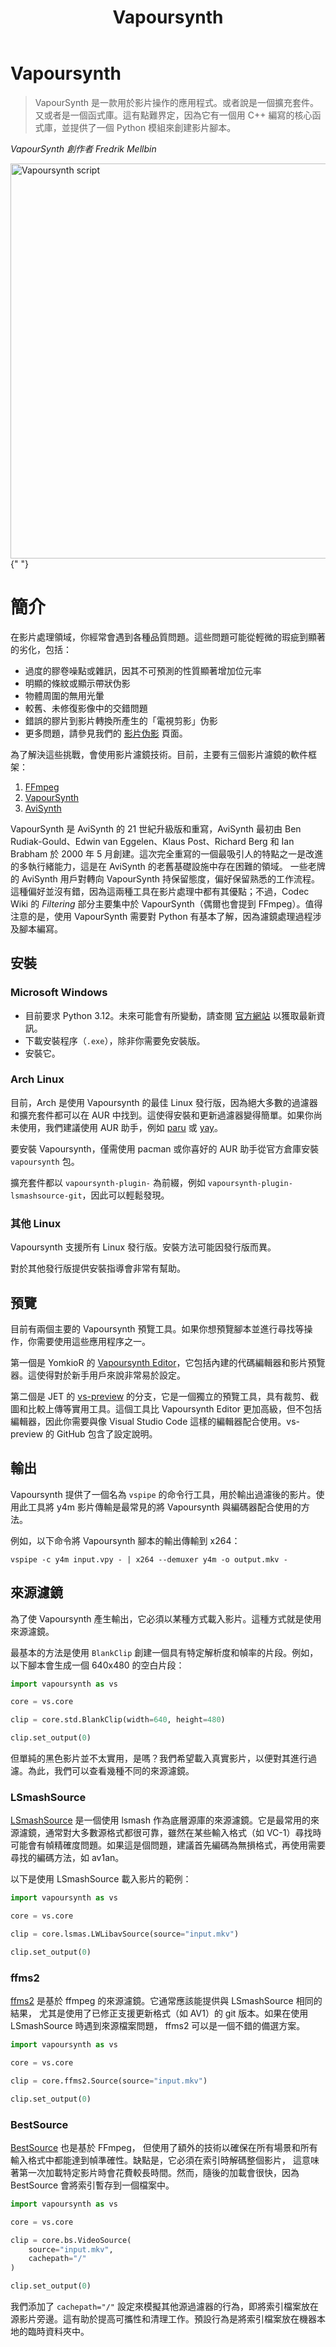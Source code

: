 ﻿---
title: Vapoursynth
sidebar_position: 2
---

# Vapoursynth

> VapourSynth 是一款用於影片操作的應用程式。或者說是一個擴充套件。又或者是一個函式庫。這有點難界定，因為它有一個用 C++ 編寫的核心函式庫，並提供了一個 Python 模組來創建影片腳本。

*VapourSynth 創作者 Fredrik Mellbin*

<picture>
  <source
    srcset="https://raw.githubusercontent.com/av1-community-contributors/images/main/vs_edit_script.avif?token=GHSAT0AAAAAACEZPDXJ6SHSUQIMUOGQXQTEZHY7K4A"
    type="image/avif"
  />
  <img
    src="https://autumn.revolt.chat/attachments/g7DucEq3aRGWVH0MHQe-A21GkyDVln9IHzRlfjEYEh/vs_edit_script.png"
    alt="Vapoursynth script"
    width="520"
    height="632"
  />
</picture>{" "}

# 簡介

在影片處理領域，你經常會遇到各種品質問題。這些問題可能從輕微的瑕疵到顯著的劣化，包括：

- 過度的膠卷噪點或雜訊，因其不可預測的性質顯著增加位元率
- 明顯的條紋或顯示帶狀伪影
- 物體周圍的無用光暈
- 較舊、未修復影像中的交錯問題
- 錯誤的膠片到影片轉換所產生的「電視剪影」伪影
- 更多問題，請參見我們的 [影片伪影](../introduction/video-artifacts.mdx) 頁面。

為了解決這些挑戰，會使用影片濾鏡技術。目前，主要有三個影片濾鏡的軟件框架：

1. [FFmpeg](../utilities/ffmpeg.mdx)
2. [VapourSynth](https://vapoursynth.com)
3. [AviSynth](http://avisynth.nl/index.php/Main_Page)


VapourSynth 是 AviSynth 的 21 世紀升級版和重寫，AviSynth 最初由 Ben Rudiak-Gould、Edwin van Eggelen、Klaus Post、Richard Berg 和 Ian Brabham 於 2000 年 5 月創建。這次完全重寫的一個最吸引人的特點之一是改進的多執行緒能力，這是在 AviSynth 的老舊基礎設施中存在困難的領域。
一些老牌的 AviSynth 用戶對轉向 VapourSynth 持保留態度，偏好保留熟悉的工作流程。這種偏好並沒有錯，因為這兩種工具在影片處理中都有其優點；不過，Codec Wiki 的 *Filtering* 部分主要集中於 VapourSynth（偶爾也會提到 FFmpeg）。值得注意的是，使用 VapourSynth 需要對 Python 有基本了解，因為濾鏡處理過程涉及腳本編寫。

## 安裝

### Microsoft Windows

- 目前要求 Python 3.12。未來可能會有所變動，請查閱 [官方網站](http://www.vapoursynth.com/doc/installation.html) 以獲取最新資訊。
- 下載安裝程序（`.exe`），除非你需要免安裝版。
- 安裝它。

### Arch Linux

目前，Arch 是使用 Vapoursynth 的最佳 Linux 發行版，因為絕大多數的過濾器和擴充套件都可以在 AUR 中找到。這使得安裝和更新過濾器變得簡單。如果你尚未使用，我們建議使用 AUR 助手，例如 [paru](https://github.com/Morganamilo/paru) 或 [yay](https://github.com/Jguer/yay)。

要安裝 Vapoursynth，僅需使用 pacman 或你喜好的 AUR 助手從官方倉庫安裝 `vapoursynth` 包。

擴充套件都以 `vapoursynth-plugin-` 為前綴，例如 `vapoursynth-plugin-lsmashsource-git`，因此可以輕鬆發現。

### 其他 Linux

Vapoursynth 支援所有 Linux 發行版。安裝方法可能因發行版而異。

對於其他發行版提供安裝指導會非常有幫助。

## 預覽

目前有兩個主要的 Vapoursynth 預覽工具。如果你想預覽腳本並進行尋找等操作，你需要使用這些應用程序之一。

第一個是 YomkioR 的 [Vapoursynth Editor](https://github.com/YomikoR/VapourSynth-Editor/)，它包括內建的代碼編輯器和影片預覽器。這使得對於新手用戶來說非常易於設定。

第二個是 JET 的 [vs-preview](https://github.com/Jaded-Encoding-Thaumaturgy/vs-preview) 的分支，它是一個獨立的預覽工具，具有裁剪、截圖和比較上傳等實用工具。這個工具比 Vapoursynth Editor 更加高級，但不包括編輯器，因此你需要與像 Visual Studio Code 這樣的編輯器配合使用。vs-preview 的 GitHub 包含了設定說明。

## 輸出

Vapoursynth 提供了一個名為 `vspipe` 的命令行工具，用於輸出過濾後的影片。使用此工具將 y4m 影片傳輸是最常見的將 Vapoursynth 與編碼器配合使用的方法。

例如，以下命令將 Vapoursynth 腳本的輸出傳輸到 x264：

`vspipe -c y4m input.vpy - | x264 --demuxer y4m -o output.mkv -`

## 來源濾鏡

為了使 Vapoursynth 產生輸出，它必須以某種方式載入影片。這種方式就是使用來源濾鏡。

最基本的方法是使用 `BlankClip` 創建一個具有特定解析度和幀率的片段。例如，以下腳本會生成一個 640x480 的空白片段：

```python
import vapoursynth as vs

core = vs.core

clip = core.std.BlankClip(width=640, height=480)

clip.set_output(0)
```

但單純的黑色影片並不太實用，是嗎？我們希望載入真實影片，以便對其進行過濾。為此，我們可以查看幾種不同的來源濾鏡。

### LSmashSource

[LSmashSource](https://github.com/HomeOfAviSynthPlusEvolution/L-SMASH-Works) 是一個使用 lsmash 作為底層源庫的來源濾鏡。它是最常用的來源濾鏡，通常對大多數源格式都很可靠，雖然在某些輸入格式（如 VC-1）尋找時可能會有幀精確度問題。如果這是個問題，建議首先編碼為無損格式，再使用需要尋找的編碼方法，如 av1an。

以下是使用 LSmashSource 載入影片的範例：

```python
import vapoursynth as vs

core = vs.core

clip = core.lsmas.LWLibavSource(source="input.mkv")

clip.set_output(0)
```

### ffms2

[ffms2](https://github.com/FFMS/ffms2) 是基於 ffmpeg 的來源濾鏡。它通常應該能提供與 LSmashSource 相同的結果，
尤其是使用了已修正支援更新格式（如 AV1）的 git 版本。如果在使用 LSmashSource 時遇到來源檔案問題，
ffms2 可以是一個不錯的備選方案。

```python
import vapoursynth as vs

core = vs.core

clip = core.ffms2.Source(source="input.mkv")

clip.set_output(0)
```

### BestSource

[BestSource](https://github.com/vapoursynth/bestsource/) 也是基於 FFmpeg，
但使用了額外的技術以確保在所有場景和所有輸入格式中都能達到幀準確性。缺點是，它必須在索引時解碼整個影片，
這意味著第一次加載特定影片時會花費較長時間。然而，隨後的加載會很快，因為 BestSource 會將索引暫存到一個檔案中。

```python
import vapoursynth as vs

core = vs.core

clip = core.bs.VideoSource(
    source="input.mkv",
    cachepath="/"
)

clip.set_output(0)
```

我們添加了 `cachepath="/"` 設定來模擬其他源過濾器的行為，即將索引檔案放在源影片旁邊。這有助於提高可攜性和清理工作。預設行為是將索引檔案放在機器本地的臨時資料夾中。